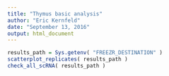 ```yaml
---
title: "Thymus basic analysis"
author: "Eric Kernfeld"
date: "September 13, 2016"
output: html_document
---
```



```r
results_path = Sys.getenv( "FREEZR_DESTINATION" )
scatterplot_replicates( results_path )
check_all_scRNA( results_path )
```

